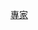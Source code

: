 {{Encourage|bgcolor=#0066CC|stripecolor=yellow|stripe=1|title=維基翻譯專家|fontcolor=white|align={{{align|right}}}}}<includeonly>[[Category:維基翻譯專家|{{PAGENAME}}]]</includeonly><noinclude>
[[Category:維基翻譯專家| ]]
[[Category:維基獎勵模板|專家]]
</noinclude>
